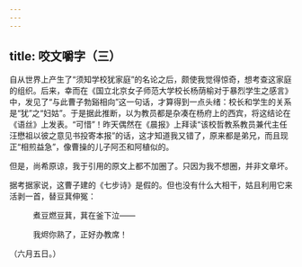 ```yaml
---
---
---
```

title: 咬文嚼字（三）
---



自从世界上产生了“须知学校犹家庭”的名论之后，颇使我觉得惊奇，想考查这家庭的组织。后来，幸而在《国立北京女子师范大学校长杨荫榆对于暴烈学生之感言》中，发见了“与此曹子勃谿相向”这一句话，才算得到一点头绪：校长和学生的关系是“犹”之“妇姑”。于是据此推断，以为教员都是杂凑在杨府上的西宾，将这结论在《语丝》上发表。“可惜”！昨天偶然在《晨报》上拜读“该校哲教系教员兼代主任汪懋祖以彼之意见书投寄本报”的话，这才知道我又错了，原来都是弟兄，而且现正“相煎益急”，像曹操的儿子阿丕和阿植似的。

但是，尚希原谅，我于引用的原文上都不加圈了。只因为我不想圈，并非文章坏。

据考据家说，这曹子建的《七步诗》是假的。但也没有什么大相干，姑且利用它来活剥一首，替豆萁伸冤：

　　　煮豆燃豆萁，萁在釜下泣——

　　　我烬你熟了，正好办教席！

（六月五日。）